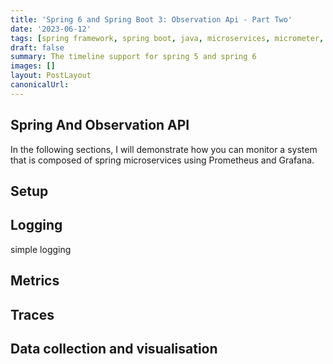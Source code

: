 ```yaml
---
title: 'Spring 6 and Spring Boot 3: Observation Api - Part Two'
date: '2023-06-12'
tags: [spring framework, spring boot, java, microservices, micrometer, docker, docker-compose]
draft: false
summary: The timeline support for spring 5 and spring 6
images: []
layout: PostLayout
canonicalUrl:
---
```


## Spring And Observation API

In the following sections, I will demonstrate how you can monitor a system that is composed of spring microservices using Prometheus and Grafana.

## Setup

## Logging

simple logging

## Metrics

## Traces

## Data collection and visualisation
